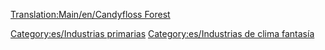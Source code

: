 [[Translation:Main/en/Candyfloss Forest]]
{{es/Industrias| nombre=Bosque de algodón dulce
| imagen=CandyflossForest.png
| climas=[[Main/en/Clima/Es#Fantasía|Fantasía]]
| acepta=Nada
| produce=[[Main/es/Algodón dulce|Algodón dulce]]
| notas=No existe en otros [[Main/es/Clima|climas]]
}}

[[Category:es/Industrias primarias]]
[[Category:es/Industrias de clima fantasía]]